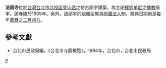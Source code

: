 '''法雨寺'''位於[[台灣|台灣]][[台北市|台北市]][[北投區|北投區]][[登山路|登山路]]之仿古廟宇建築，為主祀[[釋迦牟尼|釋迦牟尼]]之[[佛教|佛教]]廟宇。該寺建於1905年。另外，該廟宇的組織型態為[[財團法人|財團法人]]制，祭典日期則是每年[[農曆|農曆]]之[[二月初八|二月初八]]。

==參考文獻==
*台北市民政局編，《台北市寺廟概覽》，1994年，台北市，台北市民政局

[[Category:台北市佛寺|P]]